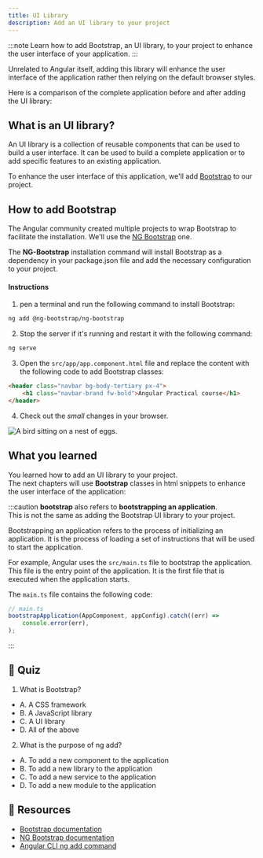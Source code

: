 ```yaml
---
title: UI Library
description: Add an UI library to your project
---
```




:::note
Learn how to add Bootstrap, an UI library, to your project to enhance the user interface of your application.
:::

Unrelated to Angular itself, adding this library will enhance the user interface of the application rather then relying on the default browser styles.

Here is a comparison of the complete application before and after adding the UI library:

## What is an UI library?

An UI library is a collection of reusable components that can be used to build a user interface. It can be used to build a complete application or to add specific features to an existing application.

To enhance the user interface of this application, we'll add [Bootstrap](https://getbootstrap.com/) to our project.

## How to add Bootstrap

The Angular community created multiple projects to wrap Bootstrap to facilitate the installation.
We'll use the [NG Bootstrap](https://ng-bootstrap.github.io/#/home) one.

The **NG-Bootstrap** installation command will install Bootstrap as a dependency in your package.json file and add the necessary configuration to your project.

#### Instructions

1. pen a terminal and run the following command to install Bootstrap:

```bash
ng add @ng-bootstrap/ng-bootstrap
```

2. Stop the server if it's running and restart it with the following command:

```bash
ng serve
```

3. Open the `src/app/app.component.html` file and replace the content with the following code to add Bootstrap classes:

```html
<header class="navbar bg-body-tertiary px-4">
    <h1 class="navbar-brand fw-bold">Angular Practical course</h1>
</header>
```

4. Check out the *small* changes in your browser.

<Image class="shadow-xl rounded-xl" src={bootstrapImg} alt="A bird sitting on a nest of eggs."/>


## What you learned

You learned how to add an UI library to your project.  
The next chapters will use **Bootstrap** classes in html snippets to enhance the user interface of the application:

:::caution
**bootstrap** also refers to **bootstrapping an application**.  
This is not the same as adding the Bootstrap UI library to your project. 

Bootstrapping an application refers to the process of initializing an application. It is the process of loading a set of instructions that will be used to start the application.

For example, Angular uses the `src/main.ts` file to bootstrap the application. This file is the entry point of the application. It is the first file that is executed when the application starts.

The `main.ts` file contains the following code:

```typescript
// main.ts
bootstrapApplication(AppComponent, appConfig).catch((err) =>
    console.error(err),
);
```
:::

## 🚦 Quiz

1. What is Bootstrap?

- A. A CSS framework
- B. A JavaScript library
- C. A UI library
- D. All of the above

2. What is the purpose of ng add?

- A. To add a new component to the application
- B. To add a new library to the application
- C. To add a new service to the application
- D. To add a new module to the application


## 🔗 Resources

- [Bootstrap documentation](https://getbootstrap.com/)
- [NG Bootstrap documentation](https://ng-bootstrap.github.io/#/home)
- [Angular CLI ng add command](https://angular.io/cli/add)





